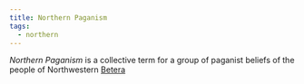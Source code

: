 ```yaml
---
title: Northern Paganism
tags:
  - northern
---
```


*Northern Paganism* is a collective term for a group of paganist beliefs of the
people of Northwestern [Betera](/world/locations/betera/)
